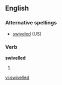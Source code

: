 ==English==

===Alternative spellings===
*[[swiveled]] (US)

===Verb===
'''swivelled'''

# {{UK}} {{past of|[[swivel]]}}

[[vi:swivelled]]